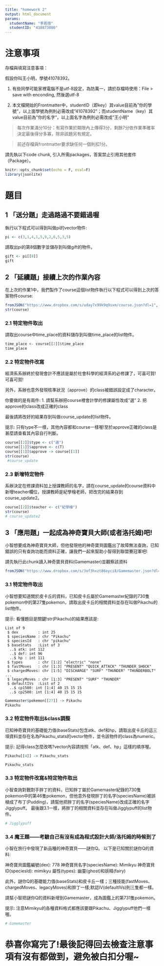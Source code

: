 ```yaml
---
title: "homework 2"
output: html_document
params:
  studentName: "李若瑄"
  studentID: "410873086"
---
```


# 注意事項

存檔與填寫注意事項：

假設你叫王小明，學號41078392。

  1. 有些同學可能家裡電腦不是utf-8設定，為防萬一，請於存檔時使用：File > save with enconding, 然後選utf-8

  2. 本文檔開始的Frontmatter中，studentID（即key）其value目前為"你的學號"，以上面學號為例則必需改成"41078392"；而studentName（key）其value目前為"你的名字"，以上面名字為例則必需改成"王小明"
  
> 每次作業滿分10分：有寫作業於期限內上傳得3分，剩餘7分依作業準確率決定最後得分多寡，除非該題另有規定。

> 前述存檔與frontmatter要求缺任何一個則扣1分。

請先執以下code chunk, 引入所需packages，答案禁止引用其他套件（Package）。
```r
knitr::opts_chunk$set(echo = F, eval=F)
library(jsonlite)
```

# 題目

## 1 「送分題」走過路過不要錯過喔
執行以下程式可以得到叫做pi的vector物件:
```r
pi <- c(3,1,4,1,5,9,2,6,5,3,5)
```

請取出pi的第8個數字並儲存到叫做gift的物件。
```r
gift <- pi[[8]]
gift
```

## 2 「延續題」接續上次的作業內容
在上次的作業1中，我們製作了course這個list物件執行以下程式可以得到上次的答案物件course:
```r
fromJSON("https://www.dropbox.com/s/uday7x99k9q9sxm/course.json?dl=1", simplifyDataFrame = T) -> course
str(course)
```

### 2.1 特定物件取出
請取出course中time_place的資料儲存到叫做time_place的list物件。
```r
time_place <- course[[2]]$time_place
time_place
```

### 2.2 特定物件改寫
經濟系系辦終於發現會計不應該是屬於社會科學的經濟系的必修課了，可喜可賀!可喜可賀!

另外，系辦也意外發現核準狀況（approve）的class被錯誤設定成了character。

你要做的是有兩件:
  1. 請幫系辦把course裡會計學的修課屬性改成"選"
  2. 把approve的class改成正確的class

最後請將改好的結果存到叫做course_update的list物件。

提示:
只有type不一樣，其他內容都和course一樣喔!至於approve正確的class是甚麼請查看其內容自行判斷。
```r
course[[2]]$type <- c("選")
course[[1]]$approve <- c(T)
course[[1]]$approve -> course[[1]]
str(course)
 #course_update
```

### 2.3 新增特定物件
系辦決定在修課資料加上授課教師的名字，請在course_update的course資料中新增teacher欄位，授課教師是紀學檜老師，把改完的結果存到course_update2。
```r
course[[2]]$teacher <- c("紀學檜")
str(course)
# course_update2
```

## 3 「應用題」一起成為神奇寶貝大師(或者洛托姆)吧!
小智想要成為神奇寶貝大師，但他發現他的神奇寶貝圖鑑出了故障無法查詢，已知錯誤的只有查詢功能而資料正確，讓我們一起來幫助小智得到聯盟賽冠軍吧!

請先執行此chunk讀入神奇寶貝資料(Gamemaster)並觀察該資料
```r
fromJSON("https://www.dropbox.com/s/3of3hxzt86oyci8/Gamemaster.json?dl=1", simplifyDataFrame = F) -> Gamemaster
```

### 3.1 特定物件取出
小智想要知道關於皮卡丘的資料，已知皮卡丘屬於Gamemaster紀錄的730隻pokemon中的第27隻pokemon，請取出皮卡丘的相關資料並存在叫做Pikachu的list物件。

提示:
看懂題目是關鍵!str(Pikachu)的結果應該是:
```
List of 9
 $ dex         : int 25
 $ speciesName : chr "Pikachu"
 $ speciesId   : chr "pikachu"
 $ baseStats   :List of 3
  ..$ atk: int 112
  ..$ def: int 96
  ..$ hp : int 111
 $ types       : chr [1:2] "electric" "none"
 $ fastMoves   : chr [1:3] "PRESENT" "QUICK_ATTACK" "THUNDER_SHOCK"
 $ chargedMoves: chr [1:5] "DISCHARGE" "SURF" "THUNDER" "THUNDERBOLT" ...
 $ legacyMoves : chr [1:3] "PRESENT" "SURF" "THUNDER"
 $ defaultIVs  :List of 2
  ..$ cp1500: int [1:4] 40 15 15 15
  ..$ cp2500: int [1:4] 40 15 15 15
```
```r
Gamemaster$pokemon[[27]] -> Pikachu
Pikachu
```

### 3.2 特定物件取出&class調整
已知神奇寶貝的基礎能力值(baseStats)包含atk、def和hp，請取出皮卡丘的這三項資料並存在名為Pikachu_stats的vector物件，並令該物件的class為numeric。

提示:
記得class怎麼改嗎?vector內容請按照「atk、def、hp」這樣的順序喔。
```r
Pikachu[[4]] -> Pikachu_stats

Pikachu_stats
```

### 3.3 特定物件改寫&特定物件取出
小智查詢對戰對手胖丁的資料，已知胖丁屬於Gamemaster紀錄的730隻pokemon中的第46隻pokemon，但他意外發現胖丁的名字(speciesName)被誤植成了布丁(Pudding)，請幫他把胖丁的名字(speciesName)改成正確的名字Jigglypuff。
最後跟3.1一樣，將胖丁的相關資料並存在叫做Jigglypuff的list物件。

```r
# Jigglypuff
```

### 3.4 魔王題——考驗自己有沒有成為程式設計大師/洛托姆的時候到了
小智在旅行中發現了新品種的神奇寶貝——謎你Q。
以下是已知關於謎你Q的資料:

神奇寶貝圖鑑編號(dex): 778
神奇寶貝名字(speciesName): Mimikyu
神奇寶貝ID(speciesId): mimikyu
屬性(types): 幽靈(ghost)和妖精(fairy)

此外，謎你Q的基礎能力值(baseStats)和皮卡丘一樣；三種技能(fastMoves、chargedMoves、legacyMoves)和胖丁一樣;默認IV(defaultIVs)則三隻都一樣。

請幫小智把謎你Q的資料新增到Gamemaster，成為圖鑑上的第731隻pokemon。

提示:
注意Mimikyu的各種資料格式都應該要跟Pikachu、Jigglypuff他們一樣喔。
```r
# Gamemaster
```

# 恭喜你寫完了!最後記得回去檢查注意事項有沒有都做到，避免被白扣分喔~
